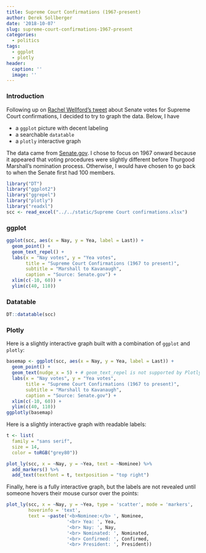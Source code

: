 ```yaml
---
title: Supreme Court Confirmations (1967-present)
author: Derek Sollberger
date: '2018-10-07'
slug: supreme-court-confirmations-1967-present
categories:
  - politics
tags:
  - ggplot
  - plotly
header:
  caption: ''
  image: ''
---
```


### Introduction

Following up on [Rachel Wellford's tweet](https://twitter.com/rachelwellford/status/1048308997219082240) about Senate votes for Supreme Court confirmations, I decided to try to graph the data.  Below, I have 

* a `ggplot` picture with decent labeling
* a searchable `datatable`
* a `plotly` interactive graph

The data came from [Senate.gov](https://www.senate.gov/pagelayout/reference/nominations/Nominations.htm).  I chose to focus on 1967 onward because it appeared that voting procedures were slightly different before Thurgood Marshall's nomination process.  Otherwise, I would have chosen to go back to when the Senate first had 100 members.

```r
library("DT")
library("ggplot2")
library("ggrepel")
library("plotly")
library("readxl")
scc <- read_excel("../../static/Supreme Court confirmations.xlsx")
```

### ggplot

```r
ggplot(scc, aes(x = Nay, y = Yea, label = Last)) +
  geom_point() +
  geom_text_repel() +
  labs(x = "Nay votes", y = "Yea votes", 
       title = "Supreme Court Confirmations (1967 to present)",
       subtitle = "Marshall to Kavanaugh",
       caption = "Source: Senate.gov") + 
  xlim(c(-10, 60)) +
  ylim(c(40, 110))
```

### Datatable

```r
DT::datatable(scc)
```

### Plotly

Here is a slightly interactive graph built with a combination of `ggplot` and `plotly`:

```r
basemap <- ggplot(scc, aes(x = Nay, y = Yea, label = Last)) +
  geom_point() +
  geom_text(nudge_x = 5) + # geom_text_repel is not supported by Plotly yet
  labs(x = "Nay votes", y = "Yea votes", 
       title = "Supreme Court Confirmations (1967 to present)",
       subtitle = "Marshall to Kavanaugh",
       caption = "Source: Senate.gov") + 
  xlim(c(-10, 60)) +
  ylim(c(40, 110))
ggplotly(basemap)
```

Here is a slightly interactive graph with readable labels:

```r
t <- list(
  family = "sans serif",
  size = 14,
  color = toRGB("grey80"))

plot_ly(scc, x = ~Nay, y = ~Yea, text = ~Nominee) %>%
  add_markers() %>%
  add_text(textfont = t, textposition = "top right")
```

Finally, here is a fully interactive graph, but the labels are not revealed until someone hovers their mouse cursor over the points:

```r
plot_ly(scc, x = ~Nay, y = ~Yea, type = 'scatter', mode = 'markers',
        hoverinfo = 'text',
        text = ~paste('<b>Nominee:</b> ', Nominee,
                      '<br> Yea: ', Yea,
                      '<br> Nay: ', Nay,
                      '<br> Nominated: ', Nominated,
                      '<br> Confirmed: ', Confirmed,
                      '<br> President: ', President))
```


